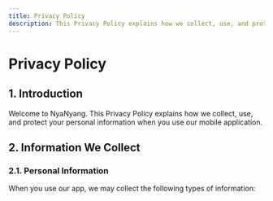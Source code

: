 ```yaml
---
title: Privacy Policy
description: This Privacy Policy explains how we collect, use, and protect your personal information when you use our mobile application.
---
```


# Privacy Policy

## 1. Introduction

Welcome to NyaNyang. This Privacy Policy explains how we collect, use, and protect your personal information when you use our mobile application.

## 2. Information We Collect

### 2.1. Personal Information

When you use our app, we may collect the following types of information:

